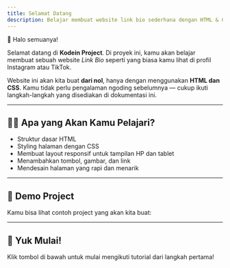```yaml
---
title: Selamat Datang
description: Belajar membuat website link bio sederhana dengan HTML & CSS
---
```


👋 Halo semuanya!

Selamat datang di **Kodein Project**. Di proyek ini, kamu akan belajar membuat sebuah website _Link Bio_ seperti yang biasa kamu lihat di profil Instagram atau TikTok.

Website ini akan kita buat **dari nol**, hanya dengan menggunakan **HTML dan CSS**. Kamu tidak perlu pengalaman ngoding sebelumnya — cukup ikuti langkah-langkah yang disediakan di dokumentasi ini.

---

## 👨‍💻 Apa yang Akan Kamu Pelajari?

- Struktur dasar HTML
- Styling halaman dengan CSS
- Membuat layout responsif untuk tampilan HP dan tablet
- Menambahkan tombol, gambar, dan link
- Mendesain halaman yang rapi dan menarik

---

## 🎯 Demo Project

Kamu bisa lihat contoh project yang akan kita buat:

<Card
  title="Lihat Demo Project"
  href="https://kodeintekno-dev.github.io/budi/"
  target="_blank"
/>

---

## 🚀 Yuk Mulai!

Klik tombol di bawah untuk mulai mengikuti tutorial dari langkah pertama!
